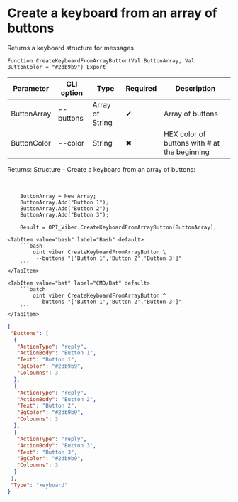 ﻿---
sidebar_position: 7
---


# Create a keyboard from an array of buttons
 Returns a keyboard structure for messages



`Function CreateKeyboardFromArrayButton(Val ButtonArray, Val ButtonColor = "#2db9b9") Export`

  | Parameter | CLI option | Type | Required | Description |
  |-|-|-|-|-|
  | ButtonArray | --buttons | Array of String | &#x2714; | Array of buttons |
  | ButtonColor | --color | String | &#x2716; | HEX color of buttons with # at the beginning |

  
  Returns:  Structure - Create a keyboard from an array of buttons:


<br/>




```bsl title="1C:Enterprise/OneScript code example"
    ButtonArray = New Array;
    ButtonArray.Add("Button 1");
    ButtonArray.Add("Button 2");
    ButtonArray.Add("Button 3");

    Result = OPI_Viber.CreateKeyboardFromArrayButton(ButtonArray);
```
 

 <Tabs>
  
    <TabItem value="bash" label="Bash" default>
        ```bash
            oint viber CreateKeyboardFromArrayButton \
             --buttons "['Button 1','Button 2','Button 3']"
        ```
    </TabItem>
  
    <TabItem value="bat" label="CMD/Bat" default>
        ```batch
            oint viber CreateKeyboardFromArrayButton ^
             --buttons "['Button 1','Button 2','Button 3']"
        ```
    </TabItem>
</Tabs>


```json title="Result"
{
 "Buttons": [
  {
   "ActionType": "reply",
   "ActionBody": "Button 1",
   "Text": "Button 1",
   "BgColor": "#2db9b9",
   "Coloumns": 3
  },
  {
   "ActionType": "reply",
   "ActionBody": "Button 2",
   "Text": "Button 2",
   "BgColor": "#2db9b9",
   "Coloumns": 3
  },
  {
   "ActionType": "reply",
   "ActionBody": "Button 3",
   "Text": "Button 3",
   "BgColor": "#2db9b9",
   "Coloumns": 3
  }
 ],
 "Type": "keyboard"
}
```
